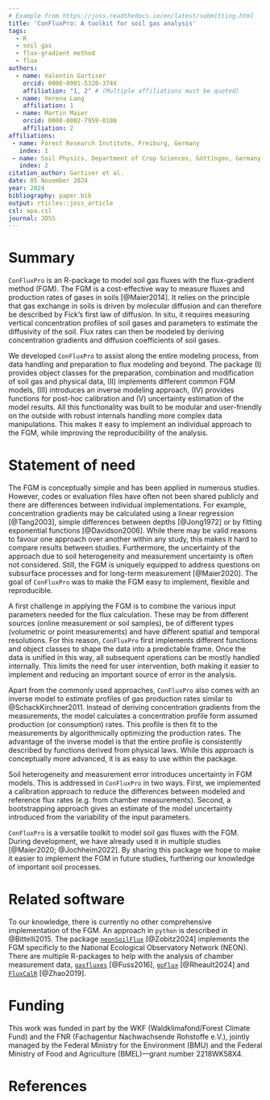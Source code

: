 ```yaml
---
# Example from https://joss.readthedocs.io/en/latest/submitting.html
title: 'ConFluxPro: A toolkit for soil gas analysis'
tags:
  - R
  - soil gas
  - flux-gradient method
  - flux
authors:
  - name: Valentin Gartiser
    orcid: 0000-0001-5320-374X
    affiliation: "1, 2" # (Multiple affiliations must be quoted)
  - name: Verena Lang
    affiliation: 1
  - name: Martin Maier
    orcid: 0000-0002-7959-0108
    affiliation: 2
affiliations:
 - name: Forest Research Institute, Freiburg, Germany
   index: 1
 - name: Soil Physics, Department of Crop Sciences, Göttingen, Germany
   index: 2
citation_author: Gartiser et al.
date: 05 November 2024
year: 2024
bibliography: paper.bib
output: rticles::joss_article
csl: apa.csl
journal: JOSS
---
```




# Summary
``ConFluxPro`` is an R-package to model soil gas fluxes with the flux-gradient method (FGM).
The FGM is a cost-effective way to measure fluxes and production rates of gases in soils [@Maier2014].
It relies on the principle that gas exchange in soils is driven by molecular diffusion and can therefore be described by Fick's first law of diffusion.
In situ, it requires measuring vertical concentration profiles of soil gases and parameters to estimate the diffusivity of the soil.
Flux rates can then be modeled by deriving concentration gradients and diffusion coefficients of soil gases.

We developed ``ConFluxPro`` to assist along the entire modeling process, from data handling and preparation to flux modeling and beyond.
The package (I) provides object classes for the preparation, combination and modification of soil gas and physical data, (II) implements different common FGM models, (III) introduces an inverse modeling approach, (IV) provides functions for post-hoc calibration and (V) uncertainty estimation of the model results.
All this functionality was built to be modular and user-friendly on the outside with robust internals handling more complex data manipulations.
This makes it easy to implement an individual approach to the FGM, while improving the reproducibility of the analysis.

# Statement of need

The FGM is conceptually simple and has been applied in numerous studies.
However, codes or evaluation files have often not been shared publicly and there are differences between individual implementations.
For example, concentration gradients may be calculated using a linear regression [@Tang2003], simple differences between depths [@Jong1972] or by fitting exponential functions [@Davidson2006].
While there may be valid reasons to favour one approach over another within any study, this makes it hard to compare results between studies. 
Furthermore, the uncertainty of the approach due to soil heterogeneity and measurement uncertainty is often not considered.
Still, the FGM is uniquely equipped to address questions on subsurface processes and for long-term measurement [@Maier2020].
The goal of ``ConFluxPro`` was to make the FGM easy to implement, flexible and reproducible.

A first challenge in applying the FGM is to combine the various input parameters needed for the flux calculation.
These may be from different sources (online measurement or soil samples), be of different types (volumetric or point measurements) and have different spatial and temporal resolutions. 
For this reason, ``ConFluxPro`` first implements different functions and object classes to shape the data into a predictable frame.
Once the data is unified in this way, all subsequent operations can be mostly handled internally.
This limits the need for user intervention, both making it easier to implement and reducing an important source of error in the analysis.

Apart from the commonly used approaches, ``ConFluxPro`` also comes with an inverse model to estimate profiles of gas production rates similar to @SchackKirchner2011.
Instead of deriving concentration gradients from the measurements, the model calculates a concentration profile form assumed production (or consumption) rates.
This profile is then fit to the measurements by algorithmically optimizing the production rates. 
The advantage of the inverse model is that the entire profile is consistently described by functions derived from physical laws.
While this approach is conceptually more advanced, it is as easy to use within the package.

Soil heterogeneity and measurement error introduces uncertainty in FGM models.
This is addressed in ``ConFluxPro`` in two ways.
First, we implemented a calibration approach to reduce the differences between modeled and reference flux rates (e.g. from chamber measurements).
Second, a bootstrapping approach gives an estimate of the model uncertainty introduced from the variability of the input parameters.

``ConFluxPro`` is a versatile toolkit to model soil gas fluxes with the FGM.
During development, we have already used it in multiple studies [@Maier2020; @Jochheim2022].
By sharing this package we hope to make it easier to implement the FGM in future studies, furthering our knowledge of important soil processes.

# Related software

To our knowledge, there is currently no other comprehensive implementation of the FGM.
An approach in `python` is described in @Bittelli2015.
The package [``neonSoilFlux``](https://github.com/jmzobitz/neonSoilFlux) [@Zobitz2024] implements the FGM specificly to the National Ecological Observatory Network (NEON).
There are multiple R-packages to help with the analysis of chamber measurement data, 
[``gasfluxes``](https://git-dmz.thuenen.de/fuss/gasfluxes) [@Fuss2016], [``goFlux``](https://github.com/Qepanna/goFlux) [@Rheault2024] and [``FluxCalR``](https://github.com/junbinzhao/FluxCalR) [@Zhao2019].

# Funding

This work was funded in part by the WKF (Waldklimafond/Forest Climate Fund) and the FNR (Fachagentur Nachwachsende Rohstoffe e.V.), jointly managed by the Federal Ministry for the Environment (BMU) and the Federal Ministry of Food and Agriculture (BMEL)—grant number 2218WK58X4.

# References

